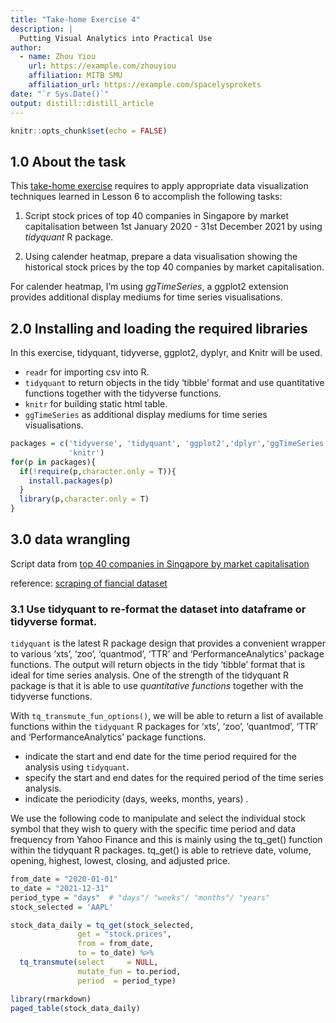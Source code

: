 ```yaml
---
title: "Take-home Exercise 4"
description: |
  Putting Visual Analytics into Practical Use
author:
  - name: Zhou Yiou 
    url: https://example.com/zhouyiou
    affiliation: MITB SMU
    affiliation_url: https://example.com/spacelysprokets
date: "`r Sys.Date()`"
output: distill::distill_article
---
```


```r
knitr::opts_chunk$set(echo = FALSE)
```

##  1.0 About the task

This [take-home exercise](https://isss608-ay2021-22t2.netlify.app/th_ex/th_ex04) requires to apply appropriate data visualization techniques learned in Lesson 6 to accomplish the following tasks:

1. Script stock prices of top 40 companies in Singapore by market capitalisation between 1st January 2020 - 31st December 2021 by using *tidyquant* R package.

2. Using calender heatmap, prepare a data visualisation showing the historical stock prices by the top 40 companies by market capitalisation.

For calender heatmap, I'm using *ggTimeSeries*, a ggplot2 extension provides additional display mediums for time series visualisations.

##  2.0 Installing and loading the required libraries

In this exercise, tidyquant, tidyverse, ggplot2, dyplyr, and Knitr will be used.

  + `readr` for importing csv into R.
  + `tidyquant` to return objects in the tidy ‘tibble’ format and use quantitative functions together with the tidyverse functions.
  + `knitr` for building static html table.
  + `ggTimeSeries` as additional display mediums for time series visualisations.


```r
packages = c('tidyverse', 'tidyquant', 'ggplot2','dplyr','ggTimeSeries',
             'knitr')
for(p in packages){
  if(!require(p,character.only = T)){
    install.packages(p)
  }
  library(p,character.only = T)
}
```

##  3.0 data wrangling

  Script data from [top 40 companies in Singapore by market capitalisation](https://companiesmarketcap.com/singapore/largest-companies-in-singapore-by-market-cap/)
  
  reference: [scraping of fiancial dataset](https://giniceseah.netlify.app/posts/2021-06-18-scraping-of-financial-dataset/#tidyquant-package)

### 3.1 Use tidyquant to re-format the dataset into dataframe or tidyverse format. 

`tidyquant` is the latest R package design that provides a convenient wrapper to various ‘xts’, ‘zoo’, ‘quantmod’, ‘TTR’ and ‘PerformanceAnalytics’ package functions. The output will return objects in the tidy ‘tibble’ format that is ideal for time series analysis. One of the strength of the tidyquant R package is that it is able to use *quantitative functions* together with the tidyverse functions.

With `tq_transmute_fun_options()`, we will be able to return a list of available functions within the `tidyquant` R packages for ‘xts’, ‘zoo’, ‘quantmod’, ‘TTR’ and ‘PerformanceAnalytics’ package functions.

  + indicate the start and end date for the time period required for the analysis using `tidyquant`. 
  + specify the start and end dates for the required period of the time series analysis. 
  + indicate the periodicity (days, weeks, months, years) .

We use the following code to manipulate and select the individual stock symbol that they wish to query with the specific time period and data frequency from Yahoo Finance and this is mainly using the tq_get() function within the tidyquant R packages. tq_get() is able to retrieve date, volume, opening, highest, lowest, closing, and adjusted price.

```r
from_date = "2020-01-01"
to_date = "2021-12-31"
period_type = "days"  # "days"/ "weeks"/ "months"/ "years"
stock_selected = 'AAPL'

stock_data_daily = tq_get(stock_selected,
               get = "stock.prices",
               from = from_date,
               to = to_date) %>%
  tq_transmute(select     = NULL, 
               mutate_fun = to.period, 
               period  = period_type)

library(rmarkdown)
paged_table(stock_data_daily)
```





